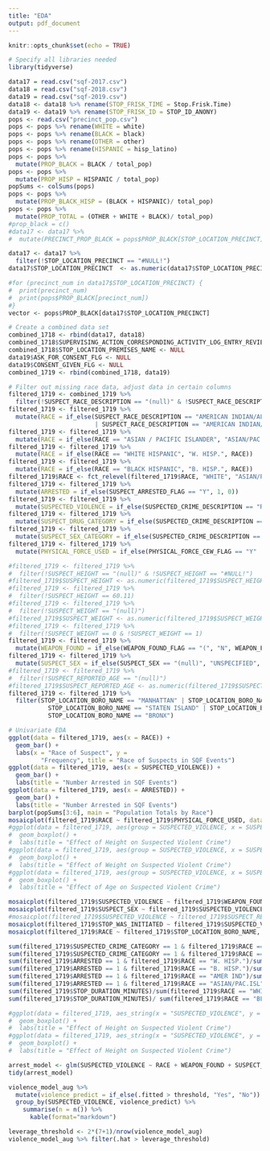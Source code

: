 ```yaml
---
title: "EDA"
output: pdf_document
---
```


```r
knitr::opts_chunk$set(echo = TRUE)
```

```r
# Specify all libraries needed
library(tidyverse)
```


```r
data17 = read.csv("sqf-2017.csv")
data18 = read.csv("sqf-2018.csv")
data19 = read.csv("sqf-2019.csv")
data18 <- data18 %>% rename(STOP_FRISK_TIME = Stop.Frisk.Time)
data19 <- data19 %>% rename(STOP_FRISK_ID = STOP_ID_ANONY)
pops <- read.csv("precinct_pop.csv")
pops <- pops %>% rename(WHITE = white)
pops <- pops %>% rename(BLACK = black)
pops <- pops %>% rename(OTHER = other)
pops <- pops %>% rename(HISPANIC = hisp_latino)
pops <- pops %>% 
  mutate(PROP_BLACK = BLACK / total_pop)
pops <- pops %>% 
  mutate(PROP_HISP = HISPANIC / total_pop)
popSums <- colSums(pops)
pops <- pops %>%
  mutate(PROP_BLACK_HISP = (BLACK + HISPANIC)/ total_pop)
pops <- pops %>%
  mutate(PROP_TOTAL = (OTHER + WHITE + BLACK)/ total_pop)
#prop_black = c()
#data17 <- data17 %>%
#  mutate(PRECINCT_PROP_BLACK = pops$PROP_BLACK[STOP_LOCATION_PRECINCT])
```

```r
data17 <- data17 %>%
  filter(!STOP_LOCATION_PRECINCT == "#NULL!")
data17$STOP_LOCATION_PRECINCT  <- as.numeric(data17$STOP_LOCATION_PRECINCT)

#for (precinct_num in data17$STOP_LOCATION_PRECINCT) {
#  print(precinct_num)
#  print(pops$PROP_BLACK[precinct_num])
#}
vector <- pops$PROP_BLACK[data17$STOP_LOCATION_PRECINCT]
```


```r
# Create a combined data set
combined_1718 <- rbind(data17, data18)
combined_1718$SUPERVISING_ACTION_CORRESPONDING_ACTIVITY_LOG_ENTRY_REVIEWED <- NULL
combined_1718$STOP_LOCATION_PREMISES_NAME <- NULL
data19$ASK_FOR_CONSENT_FLG <- NULL
data19$CONSENT_GIVEN_FLG <- NULL
combined_1719 <- rbind(combined_1718, data19)
```

```r
# Filter out missing race data, adjust data in certain columns
filtered_1719 <- combined_1719 %>%
  filter(!SUSPECT_RACE_DESCRIPTION == "(null)" & !SUSPECT_RACE_DESCRIPTION == "MALE")
filtered_1719 <- filtered_1719 %>%
  mutate(RACE = if_else(SUSPECT_RACE_DESCRIPTION == "AMERICAN INDIAN/ALASKAN NATIVE"
                        | SUSPECT_RACE_DESCRIPTION == "AMERICAN INDIAN/ALASKAN N", "AMER IND", SUSPECT_RACE_DESCRIPTION))
filtered_1719 <- filtered_1719 %>%
  mutate(RACE = if_else(RACE == "ASIAN / PACIFIC ISLANDER", "ASIAN/PAC.ISL", RACE))
filtered_1719 <- filtered_1719 %>%
  mutate(RACE = if_else(RACE == "WHITE HISPANIC", "W. HISP.", RACE))
filtered_1719 <- filtered_1719 %>%
  mutate(RACE = if_else(RACE == "BLACK HISPANIC", "B. HISP.", RACE))
filtered_1719$RACE <- fct_relevel(filtered_1719$RACE, "WHITE", "ASIAN/PAC.ISL", "W. HISP.", "B. HISP.", "BLACK", "AMER IND")
filtered_1719 <- filtered_1719 %>%
  mutate(ARRESTED = if_else(SUSPECT_ARRESTED_FLAG == "Y", 1, 0))
filtered_1719 <- filtered_1719 %>%
  mutate(SUSPECTED_VIOLENCE = if_else(SUSPECTED_CRIME_DESCRIPTION == "ROBBERY" | SUSPECTED_CRIME_DESCRIPTION == "ASSAULT" | SUSPECTED_CRIME_DESCRIPTION == "RAPE" | SUSPECTED_CRIME_DESCRIPTION == "MURDER" | SUSPECTED_CRIME_DESCRIPTION == "TERRORISM" | SUSPECTED_CRIME_DESCRIPTION == "FORCIBLE TOUCHING" | SUSPECTED_CRIME_DESCRIPTION == "RECKLESS ENDANGERMENT" | SUSPECTED_CRIME_DESCRIPTION == "MENACING", 1, 0))
filtered_1719 <- filtered_1719 %>%
  mutate(SUSPECT_DRUG_CATEGORY = if_else(SUSPECTED_CRIME_DESCRIPTION == "CRIMINAL POSSESSION OF MARIHUANA" | SUSPECTED_CRIME_DESCRIPTION == "CRIMINAL POSSESSION OF CONTROLLED SUBSTANCE" | SUSPECTED_CRIME_DESCRIPTION == "CRIMINAL SALE OF MARIHUANA" | SUSPECTED_CRIME_DESCRIPTION == "CRIMINAL SALE OF CONTROLLED SUBSTANCE", 1, 0))
filtered_1719 <- filtered_1719 %>%
  mutate(SUSPECT_SEX_CATEGORY = if_else(SUSPECTED_CRIME_DESCRIPTION == "RAPE" | SUSPECTED_CRIME_DESCRIPTION == "PROSTITUTION" | SUSPECTED_CRIME_DESCRIPTION == "FORCIBLE TOUCHING" | SUSPECTED_CRIME_DESCRIPTION == "CRIMINAL SALE OF CONTROLLED SUBSTANCE", "SEX RELATED", "NON-SEX RELATED"))
filtered_1719 <- filtered_1719 %>%
  mutate(PHYSICAL_FORCE_USED = if_else(PHYSICAL_FORCE_CEW_FLAG == "Y" | PHYSICAL_FORCE_DRAW_POINT_FIREARM_FLAG == "Y" | PHYSICAL_FORCE_OC_SPRAY_USED_FLAG == "Y" | PHYSICAL_FORCE_OTHER_FLAG == "Y" | PHYSICAL_FORCE_RESTRAINT_USED_FLAG == "Y" | PHYSICAL_FORCE_WEAPON_IMPACT_FLAG == "Y", 1, 0))
```

```r
#filtered_1719 <- filtered_1719 %>%
#  filter(!SUSPECT_HEIGHT == "(null)" & !SUSPECT_HEIGHT == "#NULL!")
#filtered_1719$SUSPECT_HEIGHT <- as.numeric(filtered_1719$SUSPECT_HEIGHT)
#filtered_1719 <- filtered_1719 %>%
#  filter(!SUSPECT_HEIGHT == 60.11)
#filtered_1719 <- filtered_1719 %>%
#  filter(!SUSPECT_WEIGHT == "(null)")
#filtered_1719$SUSPECT_WEIGHT <- as.numeric(filtered_1719$SUSPECT_WEIGHT)
#filtered_1719 <- filtered_1719 %>%
#  filter(!SUSPECT_WEIGHT == 0 & !SUSPECT_WEIGHT == 1)
filtered_1719 <- filtered_1719 %>%
  mutate(WEAPON_FOUND = if_else(WEAPON_FOUND_FLAG == "(", "N", WEAPON_FOUND_FLAG))
filtered_1719 <- filtered_1719 %>%
  mutate(SUSPECT_SEX = if_else(SUSPECT_SEX == "(null)", "UNSPECIFIED", SUSPECT_SEX))
#filtered_1719 <- filtered_1719 %>%
#  filter(!SUSPECT_REPORTED_AGE == "(null)")
#filtered_1719$SUSPECT_REPORTED_AGE <- as.numeric(filtered_1719$SUSPECT_REPORTED_AGE)
filtered_1719 <- filtered_1719 %>%
  filter(STOP_LOCATION_BORO_NAME == "MANHATTAN" | STOP_LOCATION_BORO_NAME == "QUEENS" | 
           STOP_LOCATION_BORO_NAME == "STATEN ISLAND" | STOP_LOCATION_BORO_NAME == "BROOKLYN" | 
           STOP_LOCATION_BORO_NAME == "BRONX")
```



```r
# Univariate EDA
ggplot(data = filtered_1719, aes(x = RACE)) +
  geom_bar() +
  labs(x = "Race of Suspect", y = 
         "Frequency", title = "Race of Suspects in SQF Events")
ggplot(data = filtered_1719, aes(x = SUSPECTED_VIOLENCE)) +
  geom_bar() +
  labs(title = "Number Arrested in SQF Events")
ggplot(data = filtered_1719, aes(x = ARRESTED)) +
  geom_bar() +
  labs(title = "Number Arrested in SQF Events")
barplot(popSums[3:6], main = "Population Totals by Race")
mosaicplot(filtered_1719$RACE ~ filtered_1719$PHYSICAL_FORCE_USED, data = filtered_1719)
#ggplot(data = filtered_1719, aes(group = SUSPECTED_VIOLENCE, x = SUSPECTED_VIOLENCE, y = SUSPECT_HEIGHT)) +
#  geom_boxplot() +
#  labs(title = "Effect of Height on Suspected Violent Crime")
#ggplot(data = filtered_1719, aes(group = SUSPECTED_VIOLENCE, x = SUSPECTED_VIOLENCE, y = SUSPECT_WEIGHT)) +
#  geom_boxplot() +
#  labs(title = "Effect of Weight on Suspected Violent Crime")
#ggplot(data = filtered_1719, aes(group = SUSPECTED_VIOLENCE, x = SUSPECTED_VIOLENCE, y = SUSPECT_REPORTED_AGE)) +
#  geom_boxplot() +
#  labs(title = "Effect of Age on Suspected Violent Crime")
```

```r
mosaicplot(filtered_1719$SUSPECTED_VIOLENCE ~ filtered_1719$WEAPON_FOUND, data = filtered_1719)
mosaicplot(filtered_1719$SUSPECT_SEX ~ filtered_1719$SUSPECTED_VIOLENCE, data = filtered_1719)
#mosaicplot(filtered_1719$SUSPECTED_VIOLENCE ~ filtered_1719$SUSPECT_REPORTED_AGE, data = filtered_1719)
mosaicplot(filtered_1719$STOP_WAS_INITIATED ~ filtered_1719$SUSPECTED_VIOLENCE, data = filtered_1719)
mosaicplot(filtered_1719$RACE ~ filtered_1719$STOP_LOCATION_BORO_NAME, data = filtered_1719)
```


```r
sum(filtered_1719$SUSPECTED_CRIME_CATEGORY == 1 & filtered_1719$RACE == "BLACK")/sum(filtered_1719$RACE == "BLACK")
sum(filtered_1719$SUSPECTED_CRIME_CATEGORY == 1 & filtered_1719$RACE == "WHITE")/sum(filtered_1719$RACE == "WHITE")
sum(filtered_1719$ARRESTED == 1 & filtered_1719$RACE == "W. HISP.")/sum(filtered_1719$RACE == "W. HISP.")
sum(filtered_1719$ARRESTED == 1 & filtered_1719$RACE == "B. HISP.")/sum(filtered_1719$RACE == "B. HISP.")
sum(filtered_1719$ARRESTED == 1 & filtered_1719$RACE == "AMER IND")/sum(filtered_1719$RACE == "AMER IND")
sum(filtered_1719$ARRESTED == 1 & filtered_1719$RACE == "ASIAN/PAC.ISL")/sum(filtered_1719$RACE == "ASIAN/PAC.ISL")
sum(filtered_1719$STOP_DURATION_MINUTES)/sum(filtered_1719$RACE == "WHITE")
sum(filtered_1719$STOP_DURATION_MINUTES)/ sum(filtered_1719$RACE == "BLACK")
```

```r
#ggplot(data = filtered_1719, aes_string(x = "SUSPECTED_VIOLENCE", y = "SUSPECT_HEIGHT")) +
#  geom_boxplot() +
#  labs(title = "Effect of Height on Suspected Violent Crime")
#ggplot(data = filtered_1719, aes_string(x = "SUSPECTED_VIOLENCE", y = "SUSPECT_HEIGHT")) +
#  geom_boxplot() +
#  labs(title = "Effect of Height on Suspected Violent Crime")
```


```r
arrest_model <- glm(SUSPECTED_VIOLENCE ~ RACE + WEAPON_FOUND + SUSPECT_BODY_BUILD_TYPE + STOP_WAS_INITIATED, data = filtered_1719)
tidy(arrest_model)
```

```r
violence_model_aug %>%
  mutate(violence_predict = if_else(.fitted > threshold, "Yes", "No"))
  group_by(SUSPECTED_VIOLENCE, violence_predict) %>%
    summarise(n = n()) %>%
      kable(format="markdown")
```

```r
leverage_threshold <- 2*(7+1)/nrow(violence_model_aug)
violence_model_aug %>% filter(.hat > leverage_threshold)
```
